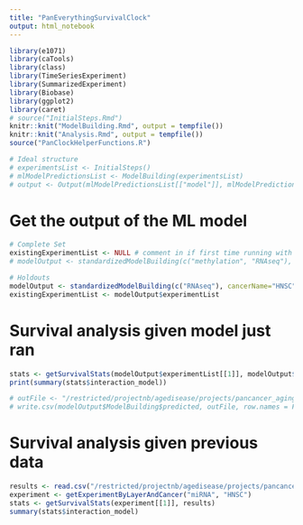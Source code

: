 ```yaml
---
title: "PanEverythingSurvivalClock"
output: html_notebook
---
```


```r
library(e1071) 
library(caTools) 
library(class)
library(TimeSeriesExperiment)
library(SummarizedExperiment)
library(Biobase)
library(ggplot2)
library(caret)
# source("InitialSteps.Rmd")
knitr::knit("ModelBuilding.Rmd", output = tempfile())
knitr::knit("Analysis.Rmd", output = tempfile())
source("PanClockHelperFunctions.R")
```

```r
# Ideal structure
# experimentsList <- InitialSteps()
# mlModelPredictionsList <- ModelBuilding(experimentsList)
# output <- Output(mlModelPredictionsList[["model"]], mlModelPredictionsList[["predictions"]])
```

# Get the output of the ML model
```r
# Complete Set
existingExperimentList <- NULL # comment in if first time running with layer and cancer combination
# modelOutput <- standardizedModelBuilding(c("methylation", "RNAseq"), cancerName="HNSC", existingExperimentList=existingExperimentList)

# Holdouts
modelOutput <- standardizedModelBuilding(c("RNAseq"), cancerName="HNSC", methodNames=c("glmnet", "svmLinear", "ranger"), splitSize=0.8, seed=43, existingExperimentsList=existingExperimentList)
existingExperimentList <- modelOutput$experimentList
```


# Survival analysis given model just ran
```r
stats <- getSurvivalStats(modelOutput$experimentList[[1]], modelOutput$ModelBuilding$predicted)
print(summary(stats$interaction_model))

# outFile <- "/restricted/projectnb/agedisease/projects/pancancer_aging_clocks/results/ElasticNet_HNSC_HPV_Negative/ElasticNetMethylationRNAseqHoldoutsSeed44.csv"
# write.csv(modelOutput$ModelBuilding$predicted, outFile, row.names = FALSE)
```

# Survival analysis given previous data
```r
results <- read.csv("/restricted/projectnb/agedisease/projects/pancancer_aging_clocks/results/ElasticNet_HNSC_HPV_Negative/ElasticNetRNAseqCompleteSet.csv")
experiment <- getExperimentByLayerAndCancer("miRNA", "HNSC")
stats <- getSurvivalStats(experiment[[1]], results)
summary(stats$interaction_model)
```


